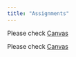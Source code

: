 ```yaml
---
title: "Assignments"
---
```


Please check [Canvas](http://courseworks.columbia.edu)

Please check [Canvas](https://cas.columbia.edu/cas/login?service=https%3A%2F%2Fcourseworks.columbia.edu%2Fsakai-login-tool%2Fcontainer)